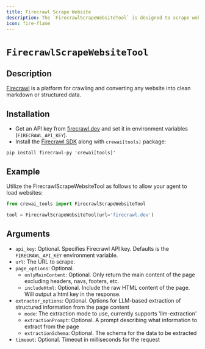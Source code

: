```yaml
---
title: Firecrawl Scrape Website
description: The `FirecrawlScrapeWebsiteTool` is designed to scrape websites and convert them into clean markdown or structured data.
icon: fire-flame
---
```


# `FirecrawlScrapeWebsiteTool`

## Description

[Firecrawl](https://firecrawl.dev) is a platform for crawling and converting any website into clean markdown or structured data.

## Installation

- Get an API key from [firecrawl.dev](https://firecrawl.dev) and set it in environment variables (`FIRECRAWL_API_KEY`).
- Install the [Firecrawl SDK](https://github.com/mendableai/firecrawl) along with `crewai[tools]` package:

```shell
pip install firecrawl-py 'crewai[tools]'
```

## Example

Utilize the FirecrawlScrapeWebsiteTool as follows to allow your agent to load websites:

```python Code
from crewai_tools import FirecrawlScrapeWebsiteTool

tool = FirecrawlScrapeWebsiteTool(url='firecrawl.dev')
```

## Arguments

- `api_key`: Optional. Specifies Firecrawl API key. Defaults is the `FIRECRAWL_API_KEY` environment variable.
- `url`: The URL to scrape.
- `page_options`: Optional.
  - `onlyMainContent`: Optional. Only return the main content of the page excluding headers, navs, footers, etc.
  - `includeHtml`: Optional. Include the raw HTML content of the page. Will output a html key in the response.
- `extractor_options`: Optional. Options for LLM-based extraction of structured information from the page content
  - `mode`: The extraction mode to use, currently supports 'llm-extraction'
  - `extractionPrompt`: Optional. A prompt describing what information to extract from the page
  - `extractionSchema`: Optional. The schema for the data to be extracted
- `timeout`: Optional. Timeout in milliseconds for the request
